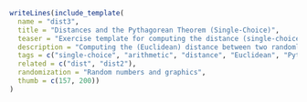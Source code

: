 ```r
writeLines(include_template(
  name = "dist3",
  title = "Distances and the Pythagorean Theorem (Single-Choice)",
  teaser = "Exercise template for computing the distance (single-choice) between two randomly-drawn points in a Cartesian coordinate system.",
  description = "Computing the (Euclidean) distance between two randomly-drawn points by using the Pythagorean Theorem. In addition to the correct solution, four false alternatives are generated through <code class=\"highlighter-rouge\">num_to_schoice()</code> by providing two common errors along with a range and minimal delta for two further random solutions.",
  tags = c("single-choice", "arithmetic", "distance", "Euclidean", "Pythagoras", "mathematics"),
  related = c("dist", "dist2"),
  randomization = "Random numbers and graphics",
  thumb = c(157, 200))
)
```
